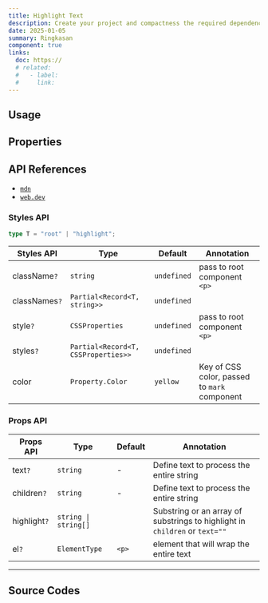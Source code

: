 ```yaml
---
title: Highlight Text
description: Create your project and compactness the required dependencies.
date: 2025-01-05
summary: Ringkasan
component: true
links:
  doc: https://
  # related:
  #   - label:
  #     link:
---
```


## Usage

<HighlightDemosUsage />

## Properties

<HighlightDemosConfigurator />

## API References

- [`mdn`](https://developer.mozilla.org/en-US/docs/Web/HTML/Element/mark)
- [`web.dev`](https://web.dev/articles/light-dark#practical_application)

### Styles API

```ts
type T = "root" | "highlight";
```

| Styles API    | Type                                | Default     | Annotation                                   |
| ------------- | ----------------------------------- | ----------- | -------------------------------------------- |
| className`?`  | `string`                            | `undefined` | pass to root component `<p>`                 |
| classNames`?` | `Partial<Record<T, string>>`        | `undefined` |                                              |
| style`?`      | `CSSProperties`                     | `undefined` | pass to root component `<p>`                 |
| styles`?`     | `Partial<Record<T, CSSProperties>>` | `undefined` |                                              |
| color         | `Property.Color`                    | `yellow`    | Key of CSS color, passed to `mark` component |

### Props API

| Props API    | Type                 | Default | Annotation                                                                  |
| ------------ | -------------------- | ------- | --------------------------------------------------------------------------- |
| text`?`      | `string`             | -       | Define text to process the entire string                                    |
| children`?`  | `string`             | -       | Define text to process the entire string                                    |
| highlight`?` | `string \| string[]` |         | Substring or an array of substrings to highlight in `children` or `text=""` |
| el`?`        | `ElementType`        | `<p>`   | element that will wrap the entire text                                      |

---

## Source Codes

<SourceCodes name="highlight" />
